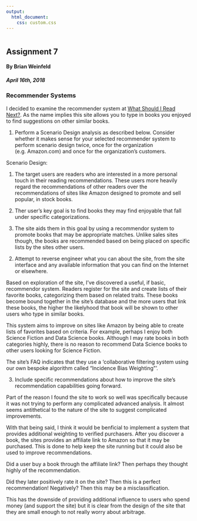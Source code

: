 ```yaml
---
output: 
  html_document:
    css: custom.css
---
```


```r
```

<div class='jumbotron'>
  <h2 class='display-3 text-uppercase'>Assignment 7</h2>
  <h4 class='right text-uppercase'>By Brian Weinfeld</h4>
  <div class='clearfix'></div>
  <h5 class='right text-uppercase'>April 16th, 2018</h5>
</div>

<div class='page-header text-uppercase'>
  <h3>Recommender Systems</h3>
</div>

<div class='alert alert-success'>
I decided to examine the recommender system at [What Should I Read Next?](http://www.whatshouldireadnext.com/). As the name implies this site allows you to type in books you enjoyed to find suggestions on other similar books.
</div>

<div class='well'>

1. Perform a Scenario Design analysis as described below.  Consider whether it makes sense for your selected recommender system to perform scenario design twice, once for the organization (e.g. Amazon.com) and once for the organization's customers.
</div>

<div class='well'>
Scenario Design:

1. The target users are readers who are interested in a more personal touch in their reading recommendations. These users more heavily regard the recommendations of other readers over the recommendations of sites like Amazon designed to promote and sell popular, in stock books.

2. Ther user's key goal is to find books they may find enjoyable that fall under specific categorizations. 

3. The site aids them in this goal by using a recommendor system to promote books that may be appropriate matches. Unlike sales sites though, the books are recommended based on being placed on specific lists by the sites other users.
</div>

<div class='well'>

2. Attempt to reverse engineer what you can about the site, from the site interface and any available information that you can find on the Internet or elsewhere.
</div>

<div class='well'>
Based on exploration of the site, I've discovered a useful, if basic, recommendor system. Readers register for the site and create lists of their favorite books, categorizing them based on related traits. These books become bound together in the site's database and the more users that link these books, the higher the likelyhood that book will be shown to other users who type in similar books.

This system aims to improve on sites like Amazon by being able to create lists of favorites based on criteria. For example, perhaps I enjoy both Science Fiction and Data Science books. Although I may rate books in both categories highly, there is no reason to recommend Data Science books to other users looking for Science Fiction.

The site's FAQ indicates that they use a 'collaborative filtering system using our own bespoke algorithm called "Incidence Bias Weighting"'.
</div>

<div class='well'>

3. Include specific recommendations about how to improve the site's recommendation capabilities going forward. 
</div>

<div class='well'>
Part of the reason I found the site to work so well was specifically because it was not trying to perform any complicated advanced analysis. It almost seems antithetical to the nature of the site to suggest complicated improvements.

With that being said, I think it would be benficial to implement a system that provides additional weighting to verified purchasers. After you discover a book, the sites provides an affiliate link to Amazon so that it may be purchased. This is done to help keep the site running but it could also be used to improve recommendations.

Did a user buy a book through the affiliate link? Then perhaps they thought highly of the recommendation. 

Did they later positively rate it on the site? Then this is a perfect recommendation! Negatively? Then this may be a misclassification.

This has the downside of providing additional influence to users who spend money (and support the site) but it is clear from the design of the site that they are small enough to not really worry about arbitrage. 
</div>